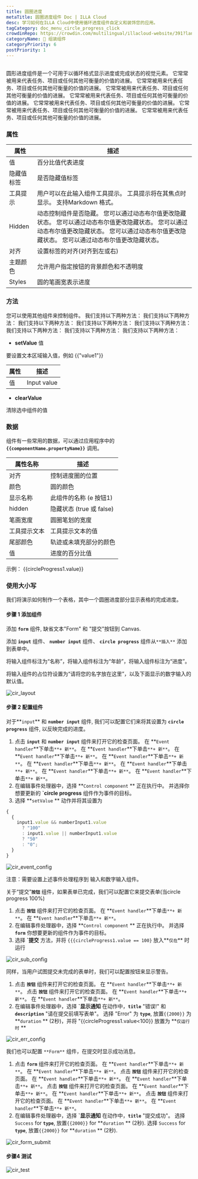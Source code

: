 ```yaml
---
title: 圆圈进度
metaTitle: 圆圈进度组件 Doc | ILLA Cloud
desc: 学习如何在ILLA Cloud中使用循环进度组件自定义和装饰您的应用。
tagCategory: doc_menu_circle_progress_click
crowdinRepo: https://crowdin.com/multilingual/illacloud-website/391?languages=zhcn&filter=basic&value=0
categoryName: 🧬 组装组件
categoryPriority: 6
postPriority: 1
---
```


## <h2 hidden>圈在什么样的进展？</h2>

圆形进度组件是一个可用于以循环格式显示进度或完成状态的视觉元素。 它常常被用来代表任务、项目或任何其他可衡量的价值的进展。 它常常被用来代表任务、项目或任何其他可衡量的价值的进展。 它常常被用来代表任务、项目或任何其他可衡量的价值的进展。 它常常被用来代表任务、项目或任何其他可衡量的价值的进展。 它常常被用来代表任务、项目或任何其他可衡量的价值的进展。 它常常被用来代表任务、项目或任何其他可衡量的价值的进展。 它常常被用来代表任务、项目或任何其他可衡量的价值的进展。

### 属性

| 属性               | 描述                                                                                                              |
| ---------------- | --------------------------------------------------------------------------------------------------------------- |
| 值                | 百分比值代表进度                                                                                                        |
| 隐藏值标签            | 是否隐藏值标签                                                                                                         |
| 工具提示             | 用户可以在此输入组件工具提示。 工具提示将在其焦点时显示。 支持Markdown 格式。                                                                    |
| Hidden           | 动态控制组件是否隐藏。 您可以通过动态布尔值更改隐藏状态。 您可以通过动态布尔值更改隐藏状态。 您可以通过动态布尔值更改隐藏状态。 您可以通过动态布尔值更改隐藏状态。 您可以通过动态布尔值更改隐藏状态。           |
| 对齐               | 设置标签的对齐(对齐到左或右)                                                                                                 |
| 主题颜色             | 允许用户指定按钮的背景颜色和不透明度                                                                                              |
| Styles           | 圆的笔画宽表示进度                                                                                                       |

### 方法

您可以使用其他组件来控制组件。 我们支持以下两种方法： 我们支持以下两种方法： 我们支持以下两种方法： 我们支持以下两种方法： 我们支持以下两种方法： 我们支持以下两种方法： 我们支持以下两种方法： 我们支持以下两种方法：

-   **setValue** 值

要设置文本区域输入值，例如 {{"value1"}}

| 属性     | 描述          |
| ------ | ----------- |
| 值      | Input value |

-   **clearValue**

清除选中组件的值

### 数据

组件有一些常用的数据，可以通过应用程序中的 **`{{componentName.propertyName}}`** 调用。

| 属性名称          | 描述                                                       |
| ------------- | -------------------------------------------------------- |
| 对齐            | 控制进度圈的位置                                                 |
| 颜色            | 圆的颜色                                                     |
| 显示名称          | 此组件的名称 (e 按钮1)                                           |
| hidden        | 隐藏状态 (true 或 false)                                      |
| 笔画宽度          | 圆圈笔划的宽度                                                  |
| 工具提示文本        | 工具提示文本的值                                                 |
| 尾部颜色          | 轨迹或未填充部分的颜色                                              |
| 值             | 进度的百分比值                                                  |

示例： {{circleProgress1.value}}

### 使用大小写

我们将演示如何制作一个表格，其中一个圆圈进度部分显示表格的完成进度。

#### 步骤 1 添加组件

添加 **`form`** 组件, 缺省文本"Form" 和 "提交"按钮到 Canvas.

添加 **`input`** 组件、 **`number input`** 组件、 **`circle progress`** 组件从`**插入**` 添加到表单中。

将输入组件标注为“名称”，将输入组件标注为“年龄”，将输入组件标注为“进度”。

将输入组件的占位符设置为“请将您的名字放在这里”，以及下面显示的数字输入的默认值。

![cir_layout](https://cdn.illacloud.com/official-website/img/official-site/components/cir_layout.jpg)

#### 步骤 2 配置组件

对于**`input`** 和 **`number input`** 组件, 我们可以配置它们来将其设置为 **`circle progress`** 组件, 以反映完成的进度。

1.  点击 **`input`** 和 **`number input`** 组件来打开它的检查页面。 在 **`Event handler`**下单击`**+ 新**`。 在 **`Event handler`**下单击`**+ 新**`。 在 **`Event handler`**下单击`**+ 新**`。 在 **`Event handler`**下单击`**+ 新**`。 在 **`Event handler`**下单击`**+ 新**`。 在 **`Event handler`**下单击`**+ 新**`。 在 **`Event handler`**下单击`**+ 新**`。 在 **`Event handler`**下单击`**+ 新**`。
2.  在编辑事件处理器中，选择 **`Control component` ** 正在执行中。 并选择你想要更新的 **\`circle progress** 组件作为事件的目标。
3.  选择 **`setValue` ** 动作并将其设置为

```jsx
{
  {
    input1.value && numberInput1.value
      ? "100"
      : input1.value || numberInput1.value
      ? "50"
      : "0";
  }
}
```

![cir_event_config](https://cdn.illacloud.com/official-website/img/official-site/components/cir_event_config.jpg)

注意：需要设置上述事件处理程序到 输入和数字输入组件。

关于“提交”**`按钮`** 组件，如果表单已完成，我们可以配置它来提交表单(当circle progress 100%)

1.  点击 **`按钮`** 组件来打开它的检查页面。 在 **`Event handler`**下单击`**+ 新**`。 在 **`Event handler`**下单击`**+ 新**`。
2.  在编辑事件处理器中，选择 **`Control component` ** 正在执行中。 并选择 **`form`** 你想要更新的组件作为事件的目标。
3.  选择 **\`提交** 方法，并将 `{{{circleProgress1.value == 100}` 放入**`仅在`** 时运行

![cir_sub_config](https://cdn.illacloud.com/official-website/img/official-site/components/cir_sub_config.jpg)

同样，当用户试图提交未完成的表单时，我们可以配置按钮来显示警告。

1.  点击 **`按钮`** 组件来打开它的检查页面。 在 **`Event handler`**下单击`**+ 新**`。 点击 **`按钮`** 组件来打开它的检查页面。 在 **`Event handler`**下单击`**+ 新**`。 在 **`Event handler`**下单击`**+ 新**`。
2.  在编辑事件处理器中，选择 **\`显示通知** 在动作中，**`title`** "错误!" 和 **`description`** "请在提交前填写表单"。 选择 "Error" 为 **`type`**, 放置`{{2000}}` 为 **`duration` ** (2秒)，并将 "{{circleProgress1.value\<100}} 放置为 **`仅运行时` **

![cir_err_config](https://cdn.illacloud.com/official-website/img/official-site/components/cir_err_config.jpg)

我们也可以配置 `**Form**` 组件，在提交时显示成功消息。

1.  点击 **`form`** 组件来打开它的检查页面。 在 **`Event handler`**下单击`**+ 新**`。 在 **`Event handler`**下单击`**+ 新**`。 点击 **`按钮`** 组件来打开它的检查页面。 在 **`Event handler`**下单击`**+ 新**`。 在 **`Event handler`**下单击`**+ 新**`。 点击 **`按钮`** 组件来打开它的检查页面。 在 **`Event handler`**下单击`**+ 新**`。 在 **`Event handler`**下单击`**+ 新**`。 点击 **`按钮`** 组件来打开它的检查页面。 在 **`Event handler`**下单击`**+ 新**`。 在 **`Event handler`**下单击`**+ 新**`。
2.  在编辑事件处理器中，选择 **\`显示通知** 在动作中，**`title`** "提交成功"。 选择 `Success` for **`type`**, 放置`{{2000}}` for **`duration` ** (2秒). 选择 `Success` for **`type`**, 放置`{{2000}}` for **`duration` ** (2秒).

![cir_form_submit](https://cdn.illacloud.com/official-website/img/official-site/components/cir_form_submiy.jpg)

#### 步骤4 测试

![cir_test](https://cdn.illacloud.com/official-website/img/official-site/components/cir_test.gif)

